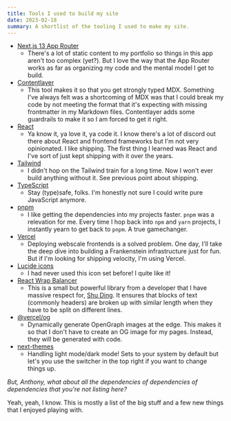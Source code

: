 ```yaml
---
title: Tools I used to build my site
date: 2023-02-18
summary: A shortlist of the tooling I used to make my site.
---
```


- [Next.js 13 App Router](https://nextjs.org)
  - There's a lot of static content to my portfolio so things in this app aren't too complex (yet?). But I love the way that the App Router works as far as organizing my code and the mental model I get to build.
- [Contentlayer](https://contentlayer.dev)
  - This tool makes it so that you get strongly typed MDX. Something I've always felt was a shortcoming of MDX was that I could break my code by not meeting the format that it's expecting with missing frontmatter in my Markdown files. Contentlayer adds some guardrails to make it so I am forced to get it right.
- [React](https://reactjs.org)
  - Ya know it, ya love it, ya code it. I know there's a lot of discord out there about React and frontend frameworks but I'm not very opinionated. I like shipping. The first thing I learned was React and I've sort of just kept shipping with it over the years.
- [Tailwind](https://tailwindcss.com)
  - I didn't hop on the Tailwind train for a long time. Now I won't ever build anything without it. See previous point about shipping.
- [TypeScript](https://www.typescriptlang.org)
  - Stay (type)safe, folks. I'm honestly not sure I could write pure JavaScript anymore.
- [pnpm](https://pnpm.io)
  - I like getting the dependencies into my projects faster. `pnpm` was a relevation for me. Every time I hop back into `npm` and `yarn` projects, I instantly yearn to get back to `pnpm`. A true gamechanger.
- [Vercel](https://vercel.com)
  - Deploying webscale frontends is a solved problem. One day, I'll take the deep dive into building a Frankenstein infrastructure just for fun. But if I'm looking for shipping velocity, I'm using Vercel.
- [Lucide icons](https://lucide.dev)
  - I had never used this icon set before! I quite like it!
- [React Wrap Balancer](https://react-wrap-balancer.vercel.app)
  - This is a small but powerful library from a developer that I have massive respect for, [Shu Ding](https://). It ensures that blocks of text (commonly headers) are broken up with similar length when they have to be split on different lines.
- [@vercel/og](https://www.npmjs.com/package/@vercel/og)
  - Dynamically generate OpenGraph images at the edge. This makes it so that I don't have to create an OG image for my pages. Instead, they will be generated with code.
- [next-themes](https://github.com/pacocoursey/next-themes)
  - Handling light mode/dark mode! Sets to your system by default but let's you use the switcher in the top right if you want to change things up.

_But, Anthony, what about all the dependencies of dependencies of dependencies that you're not listing here?_

Yeah, yeah, I know. This is mostly a list of the big stuff and a few new things that I enjoyed playing with.
